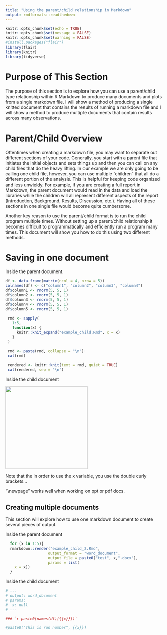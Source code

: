 ---
title: "Using the parent/child relationship in Markdown"
output: rmdformats::readthedown
---

```{r setup, include=FALSE}
knitr::opts_chunk$set(echo = TRUE)
knitr::opts_chunk$set(message = FALSE)
knitr::opts_chunk$set(warning = FALSE)
#install.packages("flair")
library(flair)
library(knitr)
library(tidyverse)
```

# Purpose of This Section

The purpose of this section is to explore how you can use a parent/child type relationship within R Markdown to produce many documents and plots from a single markdown file. I will show a method of producing a single knitted document that contains the results of running a markdown file and I will show a method to produce multiple documents that contain results across many observations.

# Parent/Child Overview

Oftentimes when creating a markdown file, you may want to separate out different sections of your code. Generally, you start with a parent file that initiates the initial objects and sets things up and then you can call on any child files that do the heavy lifting. In our example we are only going to be calling one child file, however, you can use multiple "children" that all do a different portion of the analysis. This is helpful for keeping code organized and less unwieldy. For example, if you are creating a full report in Markdown, the parent document would read in the data and load the libraries while the children will all represent different aspects of the report (Introduction, Background, Results, Discussion, etc.). Having all of these sections in one single file would become quite cumbersome.

Another key reason to use the parent/child format is to run the child program multiple times. Without setting up a parent/child relationship it becomes difficult to programmatically and efficiently run a program many times. This document will show you how to do this using two different methods.

# Saving in one document

Inside the parent document.

```{r, include=FALSE}
df <- data.frame(matrix(ncol = 4, nrow = 5))
colnames(df) <- c("column1", "column2", "column3", "column4")
df$column1 <- rnorm(5, 5, 1)
df$column2 <- rnorm(5, 5, 1)
df$column3 <- rnorm(5, 5, 1)
df$column4 <- rnorm(5, 5, 1)
df$column5 <- rnorm(5, 5, 1)

 rmd <- sapply(
   1:5,
   function(x) {
     knitr::knit_expand("example_child.Rmd", x = x)
   }
 )
 
 rmd <- paste(rmd, collapse = "\n")
 cat(rmd)
```

```{r results = "asis",echo=FALSE}
 rendered <- knitr::knit(text = rmd, quiet = TRUE)
 cat(rendered, sep = "\n")
```

Inside the child document

![](child_1.png){width="261"}

Note that the in order to use the x variable, you use the double curly brackets...

"\\newpage" works well when working on ppt or pdf docs.

## Creating multiple documents

This section will explore how to use one markdown document to create several pieces of output.

Inside the parent document

```{r}
  for (x in 1:5){
  rmarkdown::render("example_child_2.Rmd", 
                   output_format = "word_document",
                   output_file = paste0("test", x,".docx"),
                   params = list(
    x = x))
  }
```

Inside the child document

```{r}
# ---
# output: word_document
# params:
#  x: null
# ---

### `r paste0(names(df)[{{x}}])`

#paste0("This is run number", {{x}})
```
